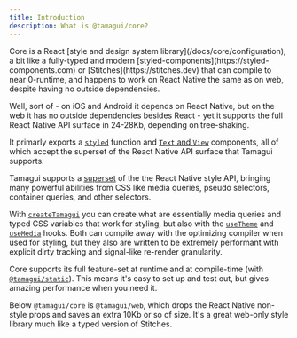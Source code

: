 ```yaml
---
title: Introduction
description: What is @tamagui/core?
---
```


<IntroParagraph>
  Core is a React [style and design system library](/docs/core/configuration), a
  bit like a fully-typed and modern
  [styled-components](https://styled-components.com) or
  [Stitches](https://stitches.dev) that can compile to near 0-runtime, and
  happens to work on React Native the same as on web, despite having no outside
  dependencies.
</IntroParagraph>

Well, sort of - on iOS and Android it depends on React Native, but on the web it
has no outside dependencies besides React - yet it supports the full React
Native API surface in 24-28Kb, depending on tree-shaking.

It primarly exports a [`styled`](/docs/core/styled) function and
[`Text` and `View`](/docs/core/stack-and-text) components, all of which accept
the superset of the React Native API surface that Tamagui supports.

Tamagui supports a [superset](/docs/intro/styles) of the the React Native style
API, bringing many powerful abilities from CSS like media queries, pseudo
selectors, container queries, and other selectors.

With [`createTamagui`](/docs/core/configuration) you can create what are
essentially media queries and typed CSS variables that work for styling, but
also with the [`useTheme`](/docs/core/use-theme) and
[`useMedia`](/docs/core/use-media) hooks. Both can compile away with the
optimizing compiler when used for styling, but they also are written to be
extremely performant with explicit dirty tracking and signal-like re-render
granularity.

Core supports its full feature-set at runtime and at compile-time (with
[`@tamagui/static`](/docs/intro/compiler-install)). This means it's easy to set
up and test out, but gives amazing performance when you need it.

Below `@tamagui/core` is `@tamagui/web`, which drops the React Native non-style
props and saves an extra 10Kb or so of size. It's a great web-only style library
much like a typed version of Stitches.
